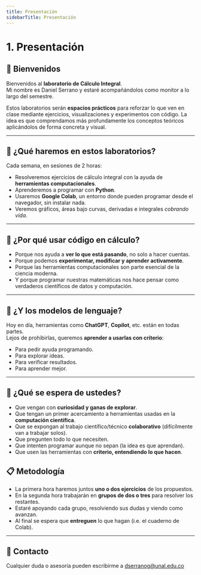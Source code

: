 ```yaml
---
title: Presentación
sidebarTitle: Presentación
---
```


# 1. Presentación

## 👋 Bienvenidos

Bienvenidos al **laboratorio de Cálculo Integral**.  
Mi nombre es Daniel Serrano y estaré acompañándolos como monitor a lo largo del semestre.

Estos laboratorios serán **espacios prácticos** para reforzar lo que ven en clase mediante ejercicios, visualizaciones y experimentos con código. La idea es que comprendamos más profundamente los conceptos teóricos aplicándolos de forma concreta y visual.

---

## 🎯 ¿Qué haremos en estos laboratorios?

Cada semana, en sesiones de 2 horas:
- Resolveremos ejercicios de cálculo integral con la ayuda de **herramientas computacionales**.
- Aprenderemos a programar con **Python**.
- Usaremos **Google Colab**, un entorno donde pueden programar desde el navegador, sin instalar nada.
- Veremos gráficos, áreas bajo curvas, derivadas e integrales *cobrando vida*.

---

## 🧠 ¿Por qué usar código en cálculo?

- Porque nos ayuda a **ver lo que está pasando**, no solo a hacer cuentas.
- Porque podemos **experimentar, modificar y aprender activamente**.
- Porque las herramientas computacionales son parte esencial de la ciencia moderna.
- Y porque programar nuestras matemáticas nos hace pensar como verdaderos científicos de datos y computación.

---

## 🤖 ¿Y los modelos de lenguaje?

Hoy en día, herramientas como **ChatGPT**, **Copilot**, etc. están en todas partes.  
Lejos de prohibirlas, queremos **aprender a usarlas con criterio**:

- Para pedir ayuda programando.
- Para explorar ideas.
- Para verificar resultados.
- Para aprender mejor.

---

## 💬 ¿Qué se espera de ustedes?

- Que vengan con **curiosidad y ganas de explorar**.
- Que tengan un primer acercamiento a herramientas usadas en la **computación científica**.
- Que se expongan al trabajo científico/técnico **colaborativo** (difícilmente van a trabajar solos).
- Que pregunten todo lo que necesiten.
- Que intenten programar aunque no sepan (la idea es que aprendan).
- Que usen las herramientas con **criterio, entendiendo lo que hacen**.


## 📋 Metodología

- La primera hora haremos juntos **uno o dos ejercicios** de los propuestos.
- En la segunda hora trabajarán en **grupos de dos o tres** para resolver los restantes.
- Estaré apoyando cada grupo, resolviendo sus dudas y viendo como avanzan.
- Al final se espera que **entreguen** lo que hagan (i.e. el cuaderno de Colab).

---

## 📩 Contacto

Cualquier duda o asesoría pueden escribirme a dserranog@unal.edu.co